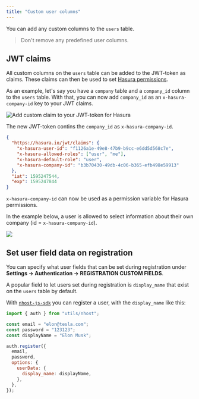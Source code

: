 ```yaml
---
title: "Custom user columns"
---
```


You can add any custom columns to the `users` table.

> Don't remove any predefined user columns.

## JWT claims

All custom columns on the `users` table can be added to the JWT-token as claims. These claims can then be used to set [Hasura permissions](/hasura/permissions).

As an example, let's say you have a `company` table and a `company_id` column to the `users` table. With that, you can now add `company_id` as an `x-hasura-company-id` key to your JWT claims.

![Add custom claim to your JWT-token for Hasura](/images/auth/custom-user-claim.png)

The new JWT-token contins the `company_id` as `x-hasura-company-id`.

```json
{
  "https://hasura.io/jwt/claims": {
    "x-hasura-user-id": "f1126a1e-49e8-47b9-b9cc-e6dd5d568c7e",
    "x-hasura-allowed-roles": ["user", "me"],
    "x-hasura-default-role": "user",
    "x-hasura-company-id": "b3b70430-49db-4c06-b365-efb498e59913"
  },
  "iat": 1595247544,
  "exp": 1595247844
}
```

`x-hasura-company-id` can now be used as a permission variable for Hasura permissions.

In the example below, a user is allowed to select information about their own company (id = `x-hasura-company-id`).

![](/images/auth/permission-using-custom-claim.png)

## Set user field data on registration

You can specify what user fields that can be set during registration under **Settings -> Authentication -> REGISTRATION CUSTOM FIELDS**.

A popular field to let users set during registration is `display_name` that exist on the `users` table by default.

With [`nhost-js-sdk`](/libraries/nhost-js-sdk) you can register a user, with the `display_name` like this:

```js
import { auth } from "utils/nhost";

const email = "elon@tesla.com";
const password = "123123";
const displayName = "Elon Musk";

auth.register({
  email,
  password,
  options: {
    userData: {
      display_name: displayName,
    },
  },
});
```
